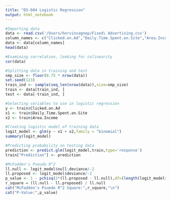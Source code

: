 ```yaml
---
title: "DS-604 Logistic Regression"
output: html_notebook
---
```

```r
#Importing data
data <- read.csv('/Users/hervinsagnep/Fixed\ Advertising.csv')
column_names <- c("Clicked.on.Ad","Daily.Time.Spent.on.Site","Area.Income")
data <- data[column_names]
head(data)
```
```r
#Examining correlation, looking for colinearity 
cor(data)
```
```r
#Splitting data in training and test 
smp_size <- floor(0.75 * nrow(data))
set.seed(123)
train_ind <- sample(seq_len(nrow(data)),size=smp_size)
train <- data[train_ind, ]
test <- data[-train_ind, ]
```
```r
#Selecting variables to use in logistic regression
y <- train$Clicked.on.Ad
x1 <- train$Daily.Time.Spent.on.Site
x2 <- train$Area.Income
```
```r
#Creating logistic model of training data
logit_model <- glm(y ~ x1 + x2,family = "binomial")
summary(logit_model)
```
```r
#Predicting probability on testing data
prediction <- predict.glm(logit_model,train,type='response')
train["Prediction"] <- prediction

```
```r
#McFadden's Pseudo R^2
ll.null <- logit_model$null.deviance/-2
ll.proposed <- logit_model$deviance/-2
p_value <- 1 - pchisq(2*(ll.proposed - ll.null),df=(length(logit_model$coefficients)-1))
r_square = (ll.null - ll.proposed) / ll.null
cat("McFadden's Psuedo R^2 Square:",r_square,"\n")
cat("P-Value:",p_value)
```

